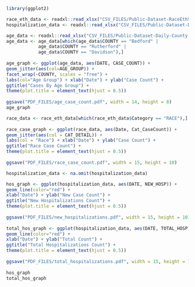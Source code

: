 
```r
  library(ggplot2)
```

```r
        
  race_eth_data <- readxl::read_xlsx("CSV_FILES/Public-Dataset-RaceEthSex.XLSX")
  hospitalization_data <- readxl::read_xlsx("CSV_FILES/Public-Dataset-Daily-Case-Info.XLSX")
```

```r
  age_data <- readxl::read_xlsx("CSV_FILES/Public-Dataset-Daily-County-Age-Group.XLSX")
  age_data <- age_data[which(age_data$COUNTY == "Bedford" |                    
              age_data$COUNTY == "Rutherford" |
              age_data$COUNTY == "Davidson"),]   
  
  age_graph <- ggplot(age_data, aes(DATE, CASE_COUNT)) +
  geom_jitter(aes(col=AGE_GROUP)) + 
  facet_wrap(~COUNTY, scales = "free") +
  labs(col="Age Group") + xlab("Date") + ylab("Case Count") +
  ggtitle("Cases By Age Group") + 
  theme(plot.title = element_text(hjust = 0.5))
  
  ggsave("PDF_FILES/age_case_count.pdf", width = 14, height = 8)
  age_graph
```

```r
  race_data <- race_eth_data[which(race_eth_data$Category == "RACE"),]
  
  race_case_graph <- ggplot(race_data, aes(Date, Cat_CaseCount)) +
  geom_jitter(aes(col = CAT_DETAIL)) + 
  labs(col = "Race") + xlab("Date") + ylab("Case Count") +
  ggtitle("Race Case Count") +
  theme(plot.title = element_text(hjust = 0.5))
  
  ggsave("PDF_FILES/race_case_count.pdf", width = 15, height = 10)
```

```r
  hospitalization_data <- na.omit(hospitalization_data)

  hos_graph <- ggplot(hospitalization_data, aes(DATE, NEW_HOSP)) +
  geom_line(color="red") +
  xlab("Date") + ylab("New Case Count") + 
  ggtitle("New Hospitalizations Count") +
  theme(plot.title = element_text(hjust = 0.5))
  
  ggsave("PDF_FILES/new_hospitalizations.pdf", width = 15, height = 10)
  
  total_hos_graph <- ggplot(hospitalization_data, aes(DATE, TOTAL_HOSP)) +
  geom_line(color="red") + 
  xlab("Date") + ylab("Total Count") +
  ggtitle("Total Hospitalizations Count") +
  theme(plot.title = element_text(hjust = 0.5))
  
  ggsave("PDF_FILES/total_hospitalizations.pdf", width = 15, height = 10)
  
  hos_graph
  total_hos_graph
```

```r
  
```